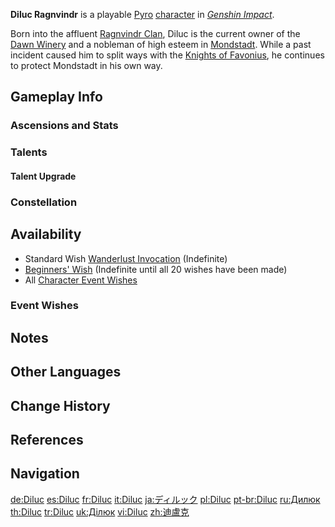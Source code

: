 {{CharacterTabs}}
{{About|the playable character|the [[Genius Invokation TCG]] Character Card|Diluc (Character Card)}}
{{Character Infobox
|image            = <gallery>
Diluc Card.png|Card
Character Diluc Full Wish.png|Wish
Character Diluc Game.png|In-Game
</gallery>
|type             = Playable <!--Playable Character Information-->
|quality          = 5
|weapon           = Claymore
|element          = Pyro
|name             = Diluc <!--Character Information-->
|realname         = Diluc Ragnvindr
|birthday         = April 30th
|constellation    = Noctua
|region           = Mondstadt
|affiliation      = Dawn Winery
|affiliation2     = Unnamed intelligence organization
|affiliation3     = Knights of Favonius
|affiliationNote3 = Formerly
|dish             = "Once Upon a Time in Mondstadt"
|obtain           = [[Wishes]]
|releaseDate      = 2020-09-28
|title            = The Dark Side of Dawn <!--Titles-->
|title2           = Master of the Dawn Winery
|voiceEN          = {{w|Sean Chiplock}}<ref name="Diluc EN/JP">Twitter: [https://twitter.com/GenshinImpact/status/1323478107395923968 EN & JP VA Announcement]</ref> <!--Voice Actors-->
|voiceCN          = [https://zh.moegirl.org.cn/马洋 Ma Yang ({{zh|马洋}})]<ref>Official ''Genshin Impact'' Chinese Website: [https://ys.mihoyo.com/main/character/mondstadt?char=5 Diluc]</ref>
|voiceJP          = {{w|Kensho Ono|Ono Kensho ({{ja|小野賢章}})}}<ref name="Diluc EN/JP" />
|voiceKR          = {{w|ko:최승훈|Choi Seung-hoon ({{ko|최승훈}})}}<ref>Twitter: [https://twitter.com/genshinimpactkr/status/1323460828155138049 KR VA Announcement]</ref>
|ancestry         = Ragnvindr Clan <!--Family-->
|father           = Crepus
|fatherNote       = deceased
|sibling          = Kaeya
|siblingNote      = adoptive brother<ref group="Note" name="Kaeya and Diluc">[[Kaeya/Lore#Character Stories|Kaeya's Character Stories]] in Chinese refer to Kaeya as both {{zh|义子|tl=foster son}} and {{zh|养子|tl=adopted son}} in relation to Crepus, who is also referred to as {{zh|养父|tl=adoptive father}} in relation to Kaeya ({{zh|收留抚养他的养父|tl=his adoptive father who took him in and fostered him}}). As Kaeya and Diluc grew up together and not separately, they are therefore adopted siblings through Crepus.<br /><br />Kaeya's Character Details in Chinese say it has been a long time since he called Diluc {{zh|义兄|tl=sworn elder brother}}; the exact nature of the relationship between Kaeya and Diluc in present day following Crepus's death has been left unaddressed.</ref>
}}
'''Diluc Ragnvindr''' is a playable [[Pyro]] [[character]] in ''[[Genshin Impact]]''.

Born into the affluent [[Ragnvindr Clan]], Diluc is the current owner of the [[Dawn Winery]] and a nobleman of high esteem in [[Mondstadt]]. While a past incident caused him to split ways with the [[Knights of Favonius]], he continues to protect Mondstadt in his own way.

==Gameplay Info==
===Ascensions and Stats===
{{Character Ascensions and Stats}}

===Talents===
{{Talent Table}}

====Talent Upgrade====
{{Talent Upgrade}}

===Constellation===
{{Constellation Table}}

==Availability==
*Standard Wish [[Wanderlust Invocation]] (Indefinite)
*[[Beginners' Wish]] (Indefinite until all 20 wishes have been made)
*All [[Character Event Wishes]]

===Event Wishes===
{{Featured}}

==Notes==
{{Reflist|note=1}}

==Other Languages==
{{Other Languages|default_hidden = 1
|en      = Diluc
|zhs     = 迪卢克
|zhs_rm  = Dílúkè
|zht     = 迪盧克
|zht_rm  = Dílúkè
|ja      = ディルック
|ja_rm   = Dirukku
|ko      = 다이루크
|ko_rm   = Dairukeu
|es      = Diluc
|fr      = Diluc
|ru      = Дилюк
|th      = Diluc
|vi      = Diluc
|de      = Diluc
|id      = Diluc
|pt      = Diluc
|tr      = Diluc
|it      = Diluc
}}

==Change History==
{{Change History|1.0}}

==References==
{{Reflist}}

==Navigation==
{{Character Navbox}}

[[de:Diluc]]
[[es:Diluc]]
[[fr:Diluc]]
[[it:Diluc]]
[[ja:ディルック]]
[[pl:Diluc]]
[[pt-br:Diluc]]
[[ru:Дилюк]]
[[th:Diluc]]
[[tr:Diluc]]
[[uk:Ділюк]]
[[vi:Diluc]]
[[zh:迪盧克]]